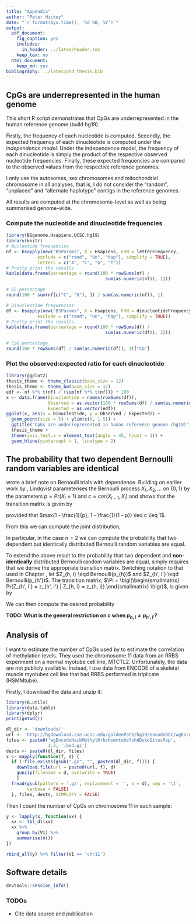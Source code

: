 ```yaml
---
title: "Appendix"
author: "Peter Hickey"
date: "`r format(Sys.time(), '%d %B, %Y')`"
output:
  pdf_document:
    fig_caption: yes
    includes:
      in_header: ../latex/header.tex
    keep_tex: no
  html_document:
    keep_md: yes
bibliography: ../latex/phd_thesis.bib
---
```


## CpGs are underrepresented in the human genome

This short R script demonstrates that CpGs are underrepresented in the human reference genome (build hg19).

Firstly, the frequency of each nucleotide is computed. Secondly, the expected frequency of each dinucleotide is computed under the _independence model_. Under the independence model, the frequency of each dinucleotide is simply the product of the respective observed nucleotide frequencies. Finally, these expected frequencies are compared to the observed values from the respective reference genomes. 

I only use the autosomes, sex chromosomes and mitochondrial chromosome in all analyses, that is, I do not consider the "random", "unplaced" and "alternate haplotype" contigs in the reference genomes.

All results are computed at the chromosome-level as well as being summarised genome-wide.

### Compute the nucleotide and dinucleotide frequencies

```r
library(BSgenome.Hsapiens.UCSC.hg19)
library(knitr)
# Nucleotide frequencies
nf <- bsapply(new("BSParams", X = Hsapiens, FUN = letterFrequency, 
            exclude = c("rand", "Un", "hap"), simplify = TRUE), 
            letters = c("A", "C", "G", "T"))
# Pretty print the results
kable(data.frame(percentage = round(100 * rowSums(nf) / 
                                      sum(as.numeric(nf)), 1)))

# GC-percentage
round(100 * sum(nf[c("C", "G"), ]) / sum(as.numeric(nf)), 1)

# Dinucleotide frequencies
df <- bsapply(new("BSParams", X = Hsapiens, FUN = dinucleotideFrequency, 
            exclude = c("rand", "Un", "hap"), simplify = TRUE))
# Pretty print the results
kable(data.frame(percentage = round(100 * rowSums(df) / 
                                      sum(as.numeric(df)), 1)))

# CpG percentage
round(100 * rowSums(df) / sum(as.numeric(df)), 1)["CG"]
```

### Plot the observed:expected ratio for each dinucleotide

```r
library(ggplot2)
thesis_theme <- theme_classic(base_size = 12)
thesis_theme <- theme_bw(base_size = 12)
edf <- nf %*% t(nf) / (sum(nf %*% t(nf))) * 100
x <- data.frame(Dinucleotide = names(rowSums(df)),
                Observed = as.vector(100 * rowSums(df) / sum(as.numeric(df))), 
                Expected = as.vector(edf))
ggplot(x, aes(x = Dinucleotide, y = Observed / Expected)) + 
  geom_point(size = 5) + ylim(c(0, 1.5)) + 
  ggtitle("CpGs are underrepresented in human reference genome (hg19)") + 
  thesis_theme +
  theme(axis.text.x = element_text(angle = 45, hjust = 1)) + 
  geom_hline(yintercept = 1, linetype = 2)
```

## The probability that two dependent Bernoulli random variables are identical

\cite{Lindqvist:1978fm} wrote a brief note on Bernoulli trials with dependence. 
Building on earlier work by \cite{Klotz:1973if}, Lindqvist parameterises the 
Bernoulli process $X_{1}, X_{2}, \ldots$ on $\{0, 1\}$ by the parameters 
$p = Pr(X_{i} = 1)$ and $c = cor(X_{i - 1}, X_{i})$ and shows that the 
transition matrix is given by

\begin{equation*}
\label{eq:transition_matrix_id}
\Pi =
 \begin{pmatrix}
  (1 - p) + cp & p (1 - c) \\
  (1 - p) (1 - c) & p + c (1 - p)
 \end{pmatrix}
\end{equation*}

provided that $max(1 - \frac{1}{p}, 1 - \frac{1}{1 - p}) \leq c \leq 1$. 

From this we can compute the joint distribution,

\begin{equation*}
Pr(X_{1} = x_{1}, \ldots, X_{n} = x_{n}) = Pr(X_{1} = x_{1}) Pr(X_{2} = x_{2} | X_{2} = x_{2}) \cdots Pr(X_{n} = x_{n} | X_{n - 1} = x_{n - 1})
\end{equation*}

In particular, in the case $n = 2$ we can compute the probability that two 
dependent but identically distributed Bernoulli random variables are equal. 

To extend the above result to the probability that two dependent and 
__non-identically__ distributed Bernoulli random variables are equal, simply 
requires that we derive the appropriate transition matrix. Switching notation 
to that used in Chapter \ref{chap:co-methylation_review}, let 
$Z_{h, i} \eqd Bernoulli(p_{h})$ and $Z_{h', i'} \eqd Bernoulli(p_{h'})$. The 
transition matrix, 
$\Pi = \bigl(\begin{smallmatrix} 
Pr(Z_{h', i'} = z_{h', i'} | Z_{h, i} = z_{h, i}) 
\end{smallmatrix} \bigr)$, is given by

\begin{equation*}
\label{eq:transition_matrix_nid}
\Pi =
 \begin{pmatrix}
  (1 - p_{h'}) + c p_{h} & p_{h'} - c p_{h} \\
  \big [ (1 - p_{h'}) + c p_{h} \big ] (1 - p_{h}) & \big [ p_{h'} + c (1 - p_{h}) \big ] p_{h}
 \end{pmatrix}
\end{equation*}

We can then compute the desired probability

\begin{align*}
Pr(Z_{h, i} = Z_{h', i'}) &= Pr(Z_{h, i} = 0, Z_{h', i'} = 0) + Pr(Z_{h, i} = 1, Z_{h', i'} = 1) \\
                  &= Pr(Z_{h', i'} = 0 | Z_{h, i} = 0) Pr(X_{0} = 0) +
                     Pr(Z_{h', i'} = 1 | Z_{h, i} = 1) Pr(X_{0} = 1) \\
                  &= \big [ (1 - p_{h'}) + c p_{h} \big ] (1 - p_{h}) +
                     \big [ p_{h'} + c ( 1 - p_{h}) \big ] p_{h} \\
                  &= (1 - p_{h}) (1 - p_{h'}) + c p_{h} \big [1 - p_{h}] +
                     p_{h} p_{h'} + c p_{h} (1 - p_{h}) \\
                  &= (1 - p_{h}) (1 - p_{h'}) + p_{h} p_{h'} + 2 c p_{h} (1 - p_{h})
\end{align*}

__TODO: What is the general restriction on $c$ when $p_{h, i} \neq p_{h', i'}$?__

## Analysis of \cite{Lacey:2013iy}

I want to estimate the number of CpGs used by \cite{Lacey:2013iy} to estimate the correlation of methylation levels. They used the chromosome 11 data from an RRBS experiment on a normal myotube cell line, MTCTL2. Unfortunately, the data are not publicly available. Instead, I use data from ENCODE of a skeletal muscle myotubes cell line that had RRBS performed in triplicate (HSMMtube).

Firstly, I download the data and unzip it:
```r
library(R.utils)
library(data.table)
library(dplyr)
print(getwd())
```

```r
dl_dir <- 'downloads/'
url <- 'http://hgdownload.cse.ucsc.edu/goldenPath/hg19/encodeDCC/wgEncodeHaibMethylRrbs/'
files <- paste0('wgEncodeHaibMethylRrbsHsmmtubefshdDukeSitesRep',
                1:3, '.bed.gz')
dests <- paste0(dl_dir, files)
x <- mapply(function(f, d) {
  if (!file.exists(gsub(".gz", "", paste0(dl_dir, f)))) {
    download.file(url = paste0(url, f), d)
    gunzip(filename = d, overwrite = TRUE)
    }
  fread(gsub(pattern = '.gz', replacement = '', x = d), sep = '\t', 
        verbose = FALSE)
  }, files, dests, SIMPLIFY = FALSE)
```

Then I count the number of CpGs on chromosome 11 in each sample:
```r
y <- lapply(x, function(xx) {
  xx <- tbl_dt(xx)
  xx %>%
    group_by(V1) %>%
    summarise(n())
})

rbind_all(y) %>% filter(V1 == 'chr11')
```

## Software details

```r
devtools::session_info()
```

### TODOs

* Cite data source and publication
